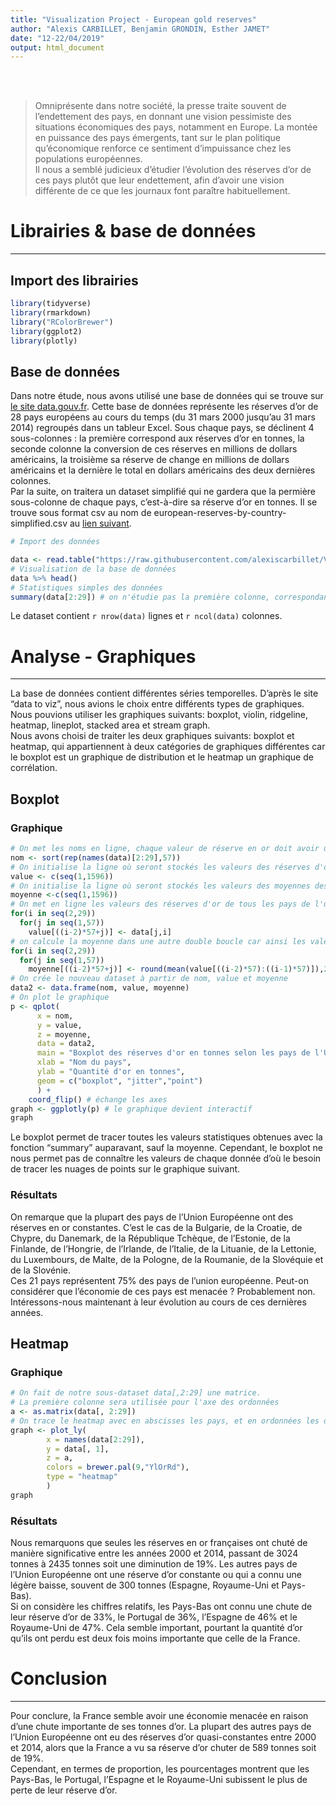 ```yaml
---
title: "Visualization Project - European gold reserves"
author: "Alexis CARBILLET, Benjamin GRONDIN, Esther JAMET"
date: "12-22/04/2019"
output: html_document
---
```



<br><br>

> Omniprésente dans notre société, la presse traite souvent de l'endettement des pays, en donnant une vision pessimiste des situations économiques des pays, notamment en Europe. La montée en puissance des pays émergents, tant sur le plan politique qu'économique renforce ce sentiment d'impuissance chez les populations européennes. 
<br>
Il nous a semblé judicieux d'étudier l'évolution des réserves d'or de ces pays plutôt que leur endettement, afin d'avoir une vision différente de ce que les journaux font paraître habituellement.


# Librairies & base de données
***


## Import des librairies
```r
library(tidyverse)
library(rmarkdown)
library("RColorBrewer")
library(ggplot2)
library(plotly)
```


## Base de données
Dans notre étude, nous avons utilisé une base de données qui se trouve sur [le site data.gouv.fr](https://www.data.gouv.fr/fr/datasets/reserves-officielles-de-28-pays-europeens). Cette base de données représente les réserves d'or de 28 pays européens au cours du temps (du 31 mars 2000 jusqu'au 31 mars 2014) regroupés dans un tableur Excel. Sous chaque pays, se déclinent 4 sous-colonnes : la première correspond aux réserves d'or en tonnes, la seconde colonne la conversion de ces réserves en millions de dollars américains, la troisième sa réserve de change en millions de dollars américains et la dernière le total en dollars américains des deux dernières colonnes.
<br>
Par la suite, on traitera un dataset simplifié qui ne gardera que la permière sous-colonne de chaque pays, c'est-à-dire sa réserve d'or en tonnes. Il se trouve sous format csv au nom de european-reserves-by-country-simplified.csv au [lien suivant](https://raw.githubusercontent.com/alexiscarbillet/Visualization-Project/master/european-reserves-by-country-simplify.csv).

```r
# Import des données

data <- read.table("https://raw.githubusercontent.com/alexiscarbillet/Visualization-Project/master/european-reserves-by-country-simplify.csv", header = TRUE, sep = ";")
# Visualisation de la base de données
data %>% head()
# Statistiques simples des données
summary(data[2:29]) # on n'étudie pas la première colonne, correspondant aux dates
```

Le dataset contient `r nrow(data)` lignes et `r ncol(data)` colonnes.



# Analyse - Graphiques
***
La base de données contient différentes séries temporelles. D'après le site "data to viz", nous avions le choix entre différents types de graphiques. Nous pouvions utiliser les graphiques suivants: boxplot, violin, ridgeline, heatmap, lineplot, stacked area et stream graph.
<br>
Nous avons choisi de traiter les deux graphiques suivants: boxplot et heatmap, qui appartiennent à deux catégories de graphiques différentes car le boxplot est un graphique de distribution et le heatmap un graphique de corrélation.


## Boxplot

### Graphique
```r
# On met les noms en ligne, chaque valeur de réserve en or doit avoir un nom associé qui est celui de son pays
nom <- sort(rep(names(data)[2:29],57)) 
# On initialise la ligne où seront stockés les valeurs des réserves d'or de tous les pays de l'union européenne
value <- c(seq(1,1596))
# On initialise la ligne où seront stockés les valeurs des moyennes des réserves d'or par pays
moyenne <-c(seq(1,1596))
# On met en ligne les valeurs des réserves d'or de tous les pays de l'union européenne et leurs moyennes
for(i in seq(2,29))
  for(j in seq(1,57))
    value[((i-2)*57+j)] <- data[j,i]
# on calcule la moyenne dans une autre double boucle car ainsi les valeurs sont déjà mises en ligne
for(i in seq(2,29))
  for(j in seq(1,57))
    moyenne[((i-2)*57+j)] <- round(mean(value[((i-2)*57):((i-1)*57)]),2)
# On crée le nouveau dataset à partir de nom, value et moyenne
data2 <- data.frame(nom, value, moyenne) 
# On plot le graphique
p <- qplot(
      x = nom, 
      y = value,
      z = moyenne,
      data = data2, 
      main = "Boxplot des réserves d'or en tonnes selon les pays de l'UE", 
      xlab = "Nom du pays", 
      ylab = "Quantité d'or en tonnes", 
      geom = c("boxplot", "jitter","point")
      ) +
    coord_flip() # échange les axes
graph <- ggplotly(p) # le graphique devient interactif
graph
```

Le boxplot permet de tracer toutes les valeurs statistiques obtenues avec la fonction "summary" auparavant, sauf la moyenne.
Cependant, le boxplot ne nous permet pas de connaître les valeurs de chaque donnée d'où le besoin de tracer les nuages de points sur le graphique suivant.

### Résultats
On remarque que la plupart des pays de l'Union Européenne ont des réserves en or constantes. C'est le cas de la Bulgarie, de la Croatie, de Chypre, du Danemark, de la République Tchèque, de l'Estonie, de la Finlande, de l'Hongrie, de l'Irlande, de l'Italie, de la Lituanie, de la Lettonie, du Luxembours, de Malte, de la Pologne, de la Roumanie, de la Slovéquie et de la Slovénie.
<br>
Ces 21 pays représentent 75% des pays de l'union européenne. Peut-on considérer que l'économie de ces pays est menacée ? Probablement non. Intéressons-nous maintenant à leur évolution au cours de ces dernières années.


## Heatmap

### Graphique
```r
# On fait de notre sous-dataset data[,2:29] une matrice.
# La première colonne sera utilisée pour l'axe des ordonnées
a <- as.matrix(data[, 2:29]) 
# On trace le heatmap avec en abscisses les pays, et en ordonnées les dates de mesure des réserves d'or des différents pays
graph <- plot_ly(
        x = names(data[2:29]), 
        y = data[, 1], 
        z = a, 
        colors = brewer.pal(9,"YlOrRd"),
        type = "heatmap"
        )
graph
```

### Résultats
Nous remarquons que seules les réserves en or françaises ont chuté de manière significative entre les années 2000 et 2014, passant de 3024 tonnes à 2435 tonnes soit une diminution de 19%. Les autres pays de l'Union Européenne ont une réserve d'or constante ou qui a connu une légère baisse, souvent de 300 tonnes (Espagne, Royaume-Uni et Pays-Bas). 
<br>
Si on considère les chiffres relatifs, les Pays-Bas ont connu une chute de leur réserve d'or de 33%, le Portugal de 36%, l'Espagne de 46% et le Royaume-Uni de 47%. Cela semble important, pourtant la quantité d'or qu'ils ont perdu est deux fois moins importante que celle de la France. 



# Conclusion
***
Pour conclure, la France semble avoir une économie menacée en raison d'une chute importante de ses tonnes d'or. La plupart des autres pays de l'Union Européenne ont eu des réserves d'or quasi-constantes entre 2000 et 2014, alors que la France a vu sa réserve d'or chuter de 589 tonnes soit de 19%. 
<br>
Cependant, en termes de proportion, les pourcentages montrent que les Pays-Bas, le Portugal, l'Espagne et le Royaume-Uni subissent le plus de perte de leur réserve d'or.